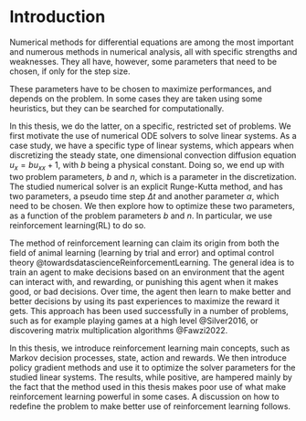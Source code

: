 
# Introduction {.unnumbered}

Numerical methods for differential equations are among the most important and numerous methods in numerical analysis, all with specific strengths and weaknesses. They all have, however, some parameters that need to be chosen, if only for the step size.

These parameters have to be chosen to maximize performances, and depends on the problem. In some cases they are taken using some heuristics, but they can be searched for computationally. 

In this thesis, we do the latter, on a specific, restricted set of problems. We first motivate the use of numerical ODE solvers to solve linear systems. As a case study, we have a specific type of linear systems, which appears when discretizing the steady state, one dimensional convection diffusion equation $u_{x} = bu_{xx} +1$, with $b$ being a physical constant. Doing so, we end up with two problem parameters, $b$ and $n$, which is a parameter in the discretization. The studied numerical solver is an explicit Runge-Kutta method, and has two parameters, a pseudo time step $\Delta t$ and another parameter $\alpha$, which need to be chosen. We then explore how to optimize these two parameters, as a function of the problem parameters $b$ and $n$. In particular, we use reinforcement learning(RL) to do so. 

The method of reinforcement learning can claim its origin from both the field of animal learning (learning by trial and error) and optimal control theory @towardsdatascienceReinforcementLearning. The general idea is to train an agent to make decisions based on an environment that the agent can interact with, and rewarding, or punishing this agent when it makes good, or bad decisions. Over time, the agent then learn to make better and better decisions by using its past experiences to maximize the reward it gets. This approach has been used successfully in a number of problems, such as for example playing games at a high level @Silver2016, or discovering matrix multiplication algorithms @Fawzi2022. 

In this thesis, we introduce reinforcement learning main concepts, such as Markov decision processes, state, action and rewards. We then introduce policy gradient methods and use it to optimize the solver parameters for the studied  linear systems. The results, while positive, are hampered mainly by the fact that the method used in this thesis makes poor use of what make reinforcement learning powerful in some cases. A discussion on how to redefine the problem to make better use of reinforcement learning follows.


